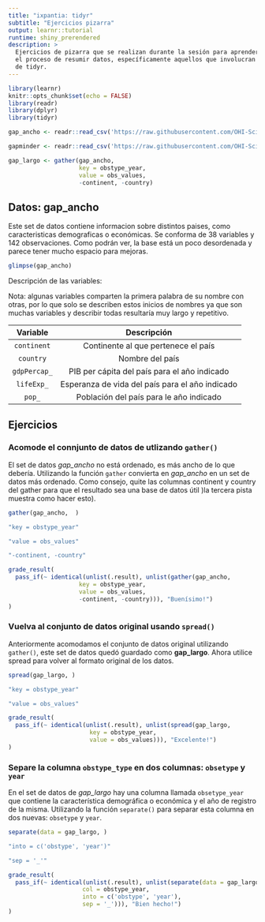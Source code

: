 ```yaml
---
title: "ixpantia: tidyr"
subtitle: "Ejercicios pizarra"
output: learnr::tutorial
runtime: shiny_prerendered
description: >
  Ejercicios de pizarra que se realizan durante la sesión para aprender sobre
  el proceso de resumir datos, específicamente aquellos que involucran el uso
  de tidyr.
---
```


```r
library(learnr)
knitr::opts_chunk$set(echo = FALSE)
library(readr)
library(dplyr)
library(tidyr)

gap_ancho <- readr::read_csv('https://raw.githubusercontent.com/OHI-Science/data-science-training/master/data/gapminder_wide.csv')

gapminder <- readr::read_csv('https://raw.githubusercontent.com/OHI-Science/data-science-training/master/data/gapminder.csv')

gap_largo <- gather(gap_ancho, 
                    key = obstype_year,
                    value = obs_values,
                    -continent, -country)
```


## Datos: **gap_ancho**

Este set de datos contiene informacion sobre distintos paises, como caracteristicas demograficas o económicas. Se conforma de 38 variables y 142 observaciones. Como podrán ver, la base está un poco desordenada y parece tener mucho espacio para mejoras. 
```r
glimpse(gap_ancho)
```
 
Descripción de las variables: 
 
Nota: algunas variables comparten la primera palabra de su nombre con otras, por lo que solo se describen estos inicios de nombres ya que son muchas variables y describir todas resultaría muy largo y repetitivo. 

| Variable | Descripción |
|:--------:|:-----------:|
| `continent` | Continente al que pertenece el país |
| `country` | Nombre del país |
| `gdpPercap_` | PIB per cápita del país para el año indicado | 
| `lifeExp_` | Esperanza de vida del país para el año indicado |
| `pop_` | Población del país para le año indicado |


## Ejercicios 

### Acomode el connjunto de datos de utlizando `gather()`

El set de datos *gap_ancho* no está ordenado, es más ancho de lo que debería. Utilizando la función `gather` convierta en *gap_ancho* en un set de datos más ordenado. Como consejo, quite las columnas continent y country del gather para que el resultado sea una base de datos útil )la tercera pista muestra como hacer esto). 
```r
gather(gap_ancho,  )
```

```r
"key = obstype_year"
```

```r
"value = obs_values"
```

```r
"-continent, -country"
```

```r
grade_result(
  pass_if(~ identical(unlist(.result), unlist(gather(gap_ancho, 
                    key = obstype_year,
                    value = obs_values,
                    -continent, -country))), "Buenísimo!")
)
```


### Vuelva al conjunto de datos original usando `spread()`

Anteriormente acomodamos el conjunto de datos original utilizando `gather()`, este set de datos quedó guardado como **gap_largo**. Ahora utilice spread para volver al formato original de los datos. 
```r
spread(gap_largo, )
```

```r
"key = obstype_year"
```

```r
"value = obs_values"
```

```r
grade_result(
  pass_if(~ identical(unlist(.result), unlist(spread(gap_largo,  
                       key = obstype_year, 
                       value = obs_values))), "Excelente!")
)
```


### Separe la columna `obstype_type` en dos columnas: `obsetype` y `year`

En el set de datos de *gap_largo*  hay una columna llamada `obsetype_year` que contiene la característica demográfica o económica y el año de registro de la misma. Utilizando la función `separate()` para separar esta columna en dos nuevas: `obsetype` y `year`. 
```r
separate(data = gap_largo, )
```

```r
"into = c('obstype', 'year')"
```

```r
"sep = '_'"
```

```r
grade_result(
  pass_if(~ identical(unlist(.result), unlist(separate(data = gap_largo,
                     col = obstype_year, 
                     into = c('obstype', 'year'),
                     sep = '_'))), "Bien hecho!")
)
```

